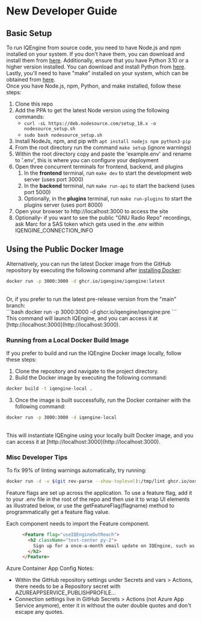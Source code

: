 # New Developer Guide

## Basic Setup

To run IQEngine from source code, you need to have Node.js and npm installed on your system.
If you don't have them, you can download and install them from [here](https://nodejs.org/en/download/).
Additionally, ensure that you have Python 3.10 or a higher version installed.
You can download and install Python from [here](https://www.python.org/downloads/).
Lastly, you'll need to have "make" installed on your system, which can be obtained from [here](https://www.gnu.org/software/make/).
<br />
Once you have Node.js, npm, Python, and make installed, follow these steps:
1. Clone this repo
1. Add the PPA to get the latest Node version using the following commands:
    - `curl -sL https://deb.nodesource.com/setup_18.x -o nodesource_setup.sh`
    - `sudo bash nodesource_setup.sh`
1. Install NodeJs, npm, and pip with `apt install nodejs npm python3-pip`
1. From the root directory run the command ```make setup``` (ignore warnings)
1. Within the root directory copy and paste the 'example.env' and rename to '.env', this is where you can configure your deployment
1. Open three concurrent terminals for frontend, backend, and plugins
    1. In the **frontend** terminal, run `make dev` to start the development web server (uses port 3000)
    1. In the **backend** terminal, run `make run-api` to start the backend (uses port 5000)
    1. Optionally, in the **plugins** terminal, run `make run-plugins` to start the plugins server (uses port 8000)
1. Open your browser to http://localhost:3000 to access the site
1. Optionally- if you want to see the public "GNU Radio Repo" recordings, ask Marc for a SAS token which gets used in the .env within IQENGINE_CONNECTION_INFO


## Using the Public Docker Image

Alternatively, you can run the latest Docker image from the GitHub repository by executing the following command after [installing Docker](https://docs.docker.com/engine/install/ubuntu/):
<br />
```bash
docker run -p 3000:3000 -d ghcr.io/iqengine/iqengine:latest
```
<br />
Or, if you prefer to run the latest pre-release version from the "main" branch:
<br />
```bash
docker run -p 3000:3000 -d ghcr.io/iqengine/iqengine:pre
```
<br />
This command will launch IQEngine, and you can access it at [http://localhost:3000](http://localhost:3000).
<br />

### Running from a Local Docker Build Image

If you prefer to build and run the IQEngine Docker image locally, follow these steps:

1. Clone the repository and navigate to the project directory.
2. Build the Docker image by executing the following command:

```bash
docker build -t iqengine-local .
```

3. Once the image is built successfully, run the Docker container with the following command:

```bash
docker run -p 3000:3000 -d iqengine-local
```
<br />
This will instantiate IQEngine using your locally built Docker image, and you can access it at [http://localhost:3000](http://localhost:3000).

### Misc Developer Tips

To fix 99% of linting warnings automatically, try running:

```bash
docker run -d -v $(git rev-parse --show-toplevel):/tmp/lint ghcr.io/oxsecurity/megalinter:v6
```

Feature flags are set up across the application. To use a feature flag, add it to your .env file in the root of the repo and then use it to wrap UI elements as illustrated below, or use the getFeatureFlag(flagname) method to programmatically get a feature flag value.

Each component needs to import the Feature component.

```HTML
      <Feature flag="useIQEngineOutReach">
        <h2 className="text-center py-2">
          Sign up for a once-a-month email update on IQEngine, such as new features, demos, and more!
        </h2>
      </Feature>
```

Azure Container App Config Notes:

* Within the GitHub repository settings under Secrets and vars > Actions, there needs to be a Repository secret with AZUREAPPSERVICE_PUBLISHPROFILE...
* Connection settings live in GitHub Secrets > Actions (not Azure App Service anymore), enter it in without the outer double quotes and don't escape any quotes.
